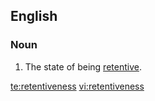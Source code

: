 ==English==
===Noun===
{{en-noun|-}}
# The state of being [[retentive]].

[[te:retentiveness]]
[[vi:retentiveness]]